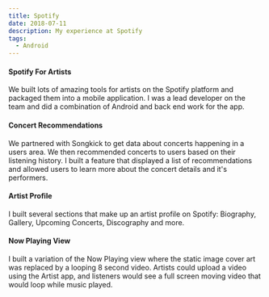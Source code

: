 ```yaml
---
title: Spotify
date: 2018-07-11
description: My experience at Spotify
tags:
  - Android
---
```


#### Spotify For Artists
We built lots of amazing tools for artists on the Spotify platform and packaged them into a mobile application.
I was a lead developer on the team and did a combination of Android and back end work for the app. 

#### Concert Recommendations

We partnered with Songkick to get data about concerts happening in a users area. We then recommended concerts to
users based on their listening history. I built a feature that displayed a list of recommendations and allowed 
users to learn more about the concert details and it's performers.

#### Artist Profile

I built several sections that make up an artist profile on Spotify: Biography, Gallery, Upcoming Concerts, 
Discography and more.

#### Now Playing View

I built a variation of the Now Playing view where the static image cover art was replaced by a looping 8 second 
video. Artists could upload a video using the Artist app, and listeners would see a full screen moving video that
would loop while music played.